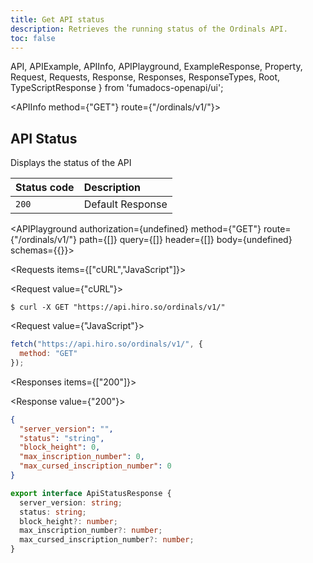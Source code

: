 ```yaml
---
title: Get API status
description: Retrieves the running status of the Ordinals API.
toc: false
---
```


  API,
  APIExample,
  APIInfo,
  APIPlayground,
  ExampleResponse,
  Property,
  Request,
  Requests,
  Response,
  Responses,
  ResponseTypes,
  Root,
  TypeScriptResponse
} from 'fumadocs-openapi/ui';

<Root baseUrl="https://api.hiro.so">

<API>

<APIInfo method={"GET"} route={"/ordinals/v1/"}>

## API Status

Displays the status of the API

| Status code | Description |
| :------ | :------ |
| `200` | Default Response |

<APIPlayground authorization={undefined} method={"GET"} route={"/ordinals/v1/"} path={[]} query={[]} header={[]} body={undefined} schemas={{}}>

</APIPlayground>

</APIInfo>

<APIExample>

<Requests items={["cURL","JavaScript"]}>

<Request value={"cURL"}>

```terminal
$ curl -X GET "https://api.hiro.so/ordinals/v1/"
```

</Request>

<Request value={"JavaScript"}>

```js
fetch("https://api.hiro.so/ordinals/v1/", {
  method: "GET"
});
```

</Request>

</Requests>

<Responses items={["200"]}>

<Response value={"200"}>

<ResponseTypes>

<ExampleResponse>

```json
{
  "server_version": "",
  "status": "string",
  "block_height": 0,
  "max_inscription_number": 0,
  "max_cursed_inscription_number": 0
}
```

</ExampleResponse>

<TypeScriptResponse>

```ts
export interface ApiStatusResponse {
  server_version: string;
  status: string;
  block_height?: number;
  max_inscription_number?: number;
  max_cursed_inscription_number?: number;
}
```

</TypeScriptResponse>

</ResponseTypes>

</Response>

</Responses>

</APIExample>

</API>

</Root>
